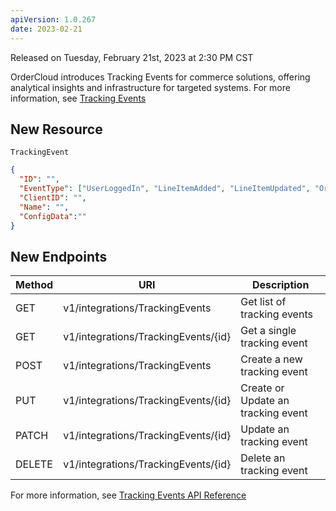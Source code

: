 ```yaml
---
apiVersion: 1.0.267
date: 2023-02-21
---
```


Released on Tuesday, February 21st, 2023 at 2:30 PM CST

OrderCloud introduces Tracking Events for commerce solutions, offering analytical insights and infrastructure for targeted systems. For more information, see [Tracking Events]('https://ordercloud.io/knowledge-base/tracking-events')

## New Resource
`TrackingEvent`
```json
{
  "ID": "",
  "EventType": ["UserLoggedIn", "LineItemAdded", "LineItemUpdated", "OrderSubmitted"],
  "ClientID": "",
  "Name": "",
  "ConfigData":""
}
```

## New Endpoints

| Method | URI | Description |
| ------ | ------ | ------ |
| GET | v1/integrations/TrackingEvents | Get list of tracking events |
| GET | v1/integrations/TrackingEvents/{id} | Get a single tracking event |
| POST | v1/integrations/TrackingEvents | Create a new tracking event |
| PUT | v1/integrations/TrackingEvents/{id} | Create or Update an tracking event |
| PATCH | v1/integrations/TrackingEvents/{id} | Update an tracking event |
| DELETE | v1/integrations/TrackingEvents/{id} | Delete an tracking event |

For more information, see [Tracking Events API Reference](https://ordercloud.io/api-reference/integrations/tracking-events)